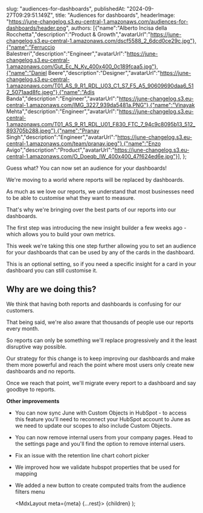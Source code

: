  

  slug: "audiences-for-dashboards",
  publishedAt: "2024-09-27T09:29:51.149Z",
  title: "Audiences for dashboards",
  headerImage: "https://june-changelog.s3.eu-central-1.amazonaws.com/audiences-for-dashboards/header.png",
  authors: [{"name":"Alberto Incisa della Rocchetta","description":"Product & Growth","avatarUrl":"https://june-changelog.s3.eu-central-1.amazonaws.com/dscf5588_2_6dcd0ce29c.jpg"},{"name":"Ferruccio Balestreri","description":"Engineer","avatarUrl":"https://june-changelog.s3.eu-central-1.amazonaws.com/Gut_Ec_N_Ky_400x400_0c189fcaa5.jpg"},{"name":"Daniel Beere","description":"Designer","avatarUrl":"https://june-changelog.s3.eu-central-1.amazonaws.com/T01_AS_9_R1_RDL_U03_C1_S7_F5_A5_90609690daa6_512_5071aad8fc.jpeg"},{"name":"Adis Banda","description":"Engineer","avatarUrl":"https://june-changelog.s3.eu-central-1.amazonaws.com/IMG_3227_939da5481a.PNG"},{"name":"Vinayak Mehta","description":"Engineer","avatarUrl":"https://june-changelog.s3.eu-central-1.amazonaws.com/T01_AS_9_R1_RDL_U01_F830_FTC_7_94c9c8095b13_512_893705b288.jpeg"},{"name":"Pranav Singh","description":"Engineer","avatarUrl":"https://june-changelog.s3.eu-central-1.amazonaws.com/team/pranav.jpeg"},{"name":"Enzo Avigo","description":"Product","avatarUrl":"https://june-changelog.s3.eu-central-1.amazonaws.com/O_Doeqb_IW_400x400_47f624ed6e.jpg"}],
};

Guess what? You can now set an audience for your dashboards!

We're moving to a world where reports will be replaced by dashboards.

As much as we love our reports, we understand that most businesses need to be able to customise what they want to measure.

That's why we're bringing over the best parts of our reports into our dashboards.

The first step was introducing the new insight builder a few weeks ago - which allows you to build your own metrics.

This week we're taking this one step further allowing you to set an audience for your dashboards that can be used by any of the cards in the dashboard.

This is an optional setting, so if you need a specific insight for a card in your dashboard you can still customise it.

## Why are we doing this?

We think that having both reports and dashboards is confusing for our customers.

That being said, we're also aware that thousands of people use our reports every month.

So reports can only be something we'll replace progressively and it the least disruptive way possible.

Our strategy for this change is to keep improving our dashboards and make them more powerful and reach the point where most users only create new dashboards and no reports.

Once we reach that point, we'll migrate every report to a dashboard and say goodbye to reports.

**Other improvements**

- You can now sync June with Custom Objects in HubSpot - to access this feature you'll need to reconnect your HubSpot account to June as we need to update our scopes to also include Custom Objects.
- You can now remove internal users from your company pages. Head to the settings page and you'll find the option to remove internal users.
- Fix an issue with the retention line chart cohort picker
- We improved how we validate hubspot properties that be used for mapping
- We added a new button to create computed traits from the audience filters menu

  <MdxLayout meta={meta} {...rest}>
    {children}
  </MdxLayout>
);
